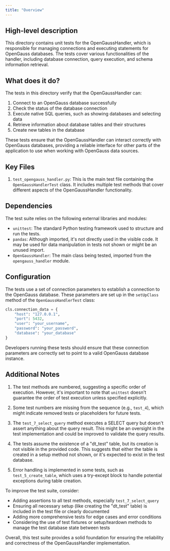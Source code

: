```yaml
---
title: "Overview"
---
```


## High-level description
This directory contains unit tests for the OpenGaussHandler, which is responsible for managing connections and executing statements for OpenGauss databases. The tests cover various functionalities of the handler, including database connection, query execution, and schema information retrieval.

## What does it do?
The tests in this directory verify that the OpenGaussHandler can:
1. Connect to an OpenGauss database successfully
2. Check the status of the database connection
3. Execute native SQL queries, such as showing databases and selecting data
4. Retrieve information about database tables and their structures
5. Create new tables in the database

These tests ensure that the OpenGaussHandler can interact correctly with OpenGauss databases, providing a reliable interface for other parts of the application to use when working with OpenGauss data sources.

## Key Files
1. `test_opengauss_handler.py`: This is the main test file containing the `OpenGaussHandlerTest` class. It includes multiple test methods that cover different aspects of the OpenGaussHandler functionality.

## Dependencies
The test suite relies on the following external libraries and modules:
- `unittest`: The standard Python testing framework used to structure and run the tests.
- `pandas`: Although imported, it's not directly used in the visible code. It may be used for data manipulation in tests not shown or might be an unused import.
- `OpenGaussHandler`: The main class being tested, imported from the `opengauss_handler` module.

## Configuration
The tests use a set of connection parameters to establish a connection to the OpenGauss database. These parameters are set up in the `setUpClass` method of the `OpenGaussHandlerTest` class:

```python
cls.connection_data = {
    "host": "127.0.0.1",
    "port": 5432,
    "user": "your_username",
    "password": "your_password",
    "database": "your_database"
}
```

Developers running these tests should ensure that these connection parameters are correctly set to point to a valid OpenGauss database instance.

## Additional Notes
1. The test methods are numbered, suggesting a specific order of execution. However, it's important to note that `unittest` doesn't guarantee the order of test execution unless specified explicitly.

2. Some test numbers are missing from the sequence (e.g., `test_4`), which might indicate removed tests or placeholders for future tests.

3. The `test_7_select_query` method executes a SELECT query but doesn't assert anything about the query result. This might be an oversight in the test implementation and could be improved to validate the query results.

4. The tests assume the existence of a "dt_test" table, but its creation is not visible in the provided code. This suggests that either the table is created in a setup method not shown, or it's expected to exist in the test database.

5. Error handling is implemented in some tests, such as `test_5_create_table`, which uses a try-except block to handle potential exceptions during table creation.

To improve the test suite, consider:
- Adding assertions to all test methods, especially `test_7_select_query`
- Ensuring all necessary setup (like creating the "dt_test" table) is included in the test file or clearly documented
- Adding more comprehensive tests for edge cases and error conditions
- Considering the use of test fixtures or setup/teardown methods to manage the test database state between tests

Overall, this test suite provides a solid foundation for ensuring the reliability and correctness of the OpenGaussHandler implementation.